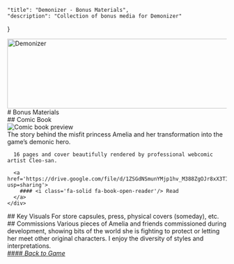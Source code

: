 

    "title": "Demonizer - Bonus Materials",
    "description": "Collection of bonus media for Demonizer"
}

<section style={{textAlign: 'center'}}>
  <img
    class="logo"
    srcset={Logo}
    alt="Demonizer"
    width="640"
    height="160"
    style={{display: 'block', marginLeft: 'auto', marginRight: 'auto'}}
  />
  # Bonus Materials
</section>
<section>
  ## Comic Book
  <div class='grid'>
    <img src={ComicImg} alt='Comic book preview' width={320} height={320} style={{marginBottom: '1rem'}}/>
    <div>
      The story behind the misfit princess Amelia and her transformation into the game’s demonic hero.

      16 pages and cover beautifully rendered by professional webcomic artist Cleo-san.

      <a href='https://drive.google.com/file/d/1ZSGdNSmunYMjp1hv_M388ZgOJr8xX3TI/view?usp=sharing'>
        #### <i class='fa-solid fa-book-open-reader'/> Read
      </a>
    </div>
  </div>
</section>
<section>
  ## Key Visuals
  For store capsules, press, physical covers (someday), etc.
  <Gallery items={KeyArtItems} />
  ## Commissions
  Various pieces of Amelia and friends commissioned during development, showing bits of the world she is fighting to protect or letting her meet other original characters. I enjoy the diversity of styles and interpretations.
  <Gallery items={CommissionItems} columns={4}/>
</section>
<section>
  <a href='/demonizer'>
    #### <i class='fa-solid fa-arrow-left'/> Back to Game
  </a>
</section>
